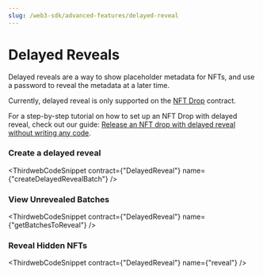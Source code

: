 ---
slug: /web3-sdk/advanced-features/delayed-reveal
---


# Delayed Reveals

Delayed reveals are a way to show placeholder metadata for NFTs, and use a password to reveal the metadata at a later time.

Currently, delayed reveal is only supported on the [NFT Drop](/pre-built-contracts/nft-drop) contract.

For a step-by-step tutorial on how to set up an NFT Drop with delayed reveal, check out our guide: [Release an NFT drop with delayed reveal without writing any code](/guides/nft-drop-with-delayed-reveal).

### Create a delayed reveal

<ThirdwebCodeSnippet
  contract={"DelayedReveal"}
  name={"createDelayedRevealBatch"}
/>

### View Unrevealed Batches

<ThirdwebCodeSnippet contract={"DelayedReveal"} name={"getBatchesToReveal"} />

### Reveal Hidden NFTs

<ThirdwebCodeSnippet contract={"DelayedReveal"} name={"reveal"} />
